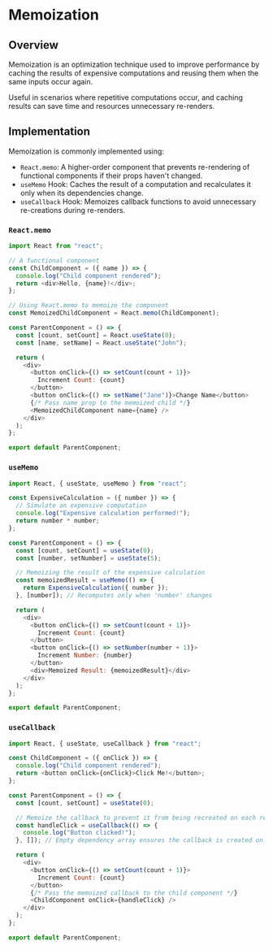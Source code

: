 # Memoization

## Overview

Memoization is an optimization technique used to improve performance by caching the results of expensive computations and reusing them when the same inputs occur again.

Useful in scenarios where repetitive computations occur, and caching results can save time and resources unnecessary re-renders.

## Implementation

Memoization is commonly implemented using:
- `React.memo`: A higher-order component that prevents re-rendering of functional components if their props haven't changed.
- `useMemo` Hook: Caches the result of a computation and recalculates it only when its dependencies change.
- `useCallback` Hook: Memoizes callback functions to avoid unnecessary re-creations during re-renders.


### `React.memo`

```js
import React from "react";

// A functional component
const ChildComponent = ({ name }) => {
  console.log("Child component rendered");
  return <div>Hello, {name}!</div>;
};

// Using React.memo to memoize the component
const MemoizedChildComponent = React.memo(ChildComponent);

const ParentComponent = () => {
  const [count, setCount] = React.useState(0);
  const [name, setName] = React.useState("John");

  return (
    <div>
      <button onClick={() => setCount(count + 1)}>
        Increment Count: {count}
      </button>
      <button onClick={() => setName("Jane")}>Change Name</button>
      {/* Pass name prop to the memoized child */}
      <MemoizedChildComponent name={name} />
    </div>
  );
};

export default ParentComponent;
```


### `useMemo`

```js
import React, { useState, useMemo } from "react";

const ExpensiveCalculation = ({ number }) => {
  // Simulate an expensive computation
  console.log("Expensive calculation performed!");
  return number * number;
};

const ParentComponent = () => {
  const [count, setCount] = useState(0);
  const [number, setNumber] = useState(5);

  // Memoizing the result of the expensive calculation
  const memoizedResult = useMemo(() => {
    return ExpensiveCalculation({ number });
  }, [number]); // Recomputes only when 'number' changes

  return (
    <div>
      <button onClick={() => setCount(count + 1)}>
        Increment Count: {count}
      </button>
      <button onClick={() => setNumber(number + 1)}>
        Increment Number: {number}
      </button>
      <div>Memoized Result: {memoizedResult}</div>
    </div>
  );
};

export default ParentComponent;
```

### `useCallback`

```js
import React, { useState, useCallback } from "react";

const ChildComponent = ({ onClick }) => {
  console.log("Child component rendered");
  return <button onClick={onClick}>Click Me!</button>;
};

const ParentComponent = () => {
  const [count, setCount] = useState(0);

  // Memoize the callback to prevent it from being recreated on each render
  const handleClick = useCallback(() => {
    console.log("Button clicked!");
  }, []); // Empty dependency array ensures the callback is created only once

  return (
    <div>
      <button onClick={() => setCount(count + 1)}>
        Increment Count: {count}
      </button>
      {/* Pass the memoized callback to the child component */}
      <ChildComponent onClick={handleClick} />
    </div>
  );
};

export default ParentComponent;
```
